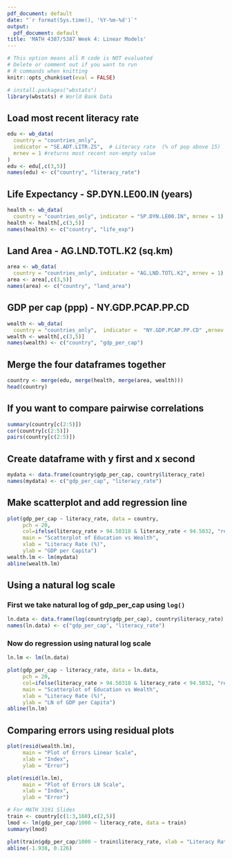 ```yaml
---
pdf_document: default
date: "`r format(Sys.time(), '%Y-%m-%d')`"
output:
  pdf_document: default
title: 'MATH 4387/5387 Week 4: Linear Models'
---
```


```r
# This option means all R code is NOT evaluated
# Delete or comment out if you want to run 
# R commands when knitting
knitr::opts_chunk$set(eval = FALSE)
```


```r
# install.packages("wbstats")
library(wbstats) # World Bank Data
```

## Load most recent literacy rate

```r
edu <- wb_data(
  country = "countries_only",
  indicator = "SE.ADT.LITR.ZS",  # Literacy rate  (% of pop above 15)
  mrnev = 1 #returns most recent non-empty value
)
edu <- edu[,c(3,5)]
names(edu) <- c("country", "literacy_rate")
```

## Life Expectancy - SP.DYN.LE00.IN (years)

```r
health <- wb_data(
  country = "countries_only", indicator = "SP.DYN.LE00.IN", mrnev = 1)
health <- health[,c(3,5)]
names(health) <- c("country", "life_exp")
```

## Land Area - AG.LND.TOTL.K2 (sq.km)

```r
area <- wb_data(
  country = "countries_only", indicator = "AG.LND.TOTL.K2", mrnev = 1)
area <- area[,c(3,5)]
names(area) <- c("country", "land_area")
```

## GDP per cap (ppp) - NY.GDP.PCAP.PP.CD

```r
wealth <- wb_data(
  country = "countries_only",  indicator =  "NY.GDP.PCAP.PP.CD" ,mrnev = 1)
wealth <- wealth[,c(3,5)]
names(wealth) <- c("country", "gdp_per_cap")
```

## Merge the four dataframes together 

```r
country <- merge(edu, merge(health, merge(area, wealth)))
head(country)
```

## If you want to compare pairwise correlations

```r
summary(country[c(2:5)])
cor(country[c(2:5)])
pairs(country[c(2:5)])
```

## Create dataframe with y first and x second

```r
mydata <- data.frame(country$gdp_per_cap, country$literacy_rate)
names(mydata) <- c("gdp_per_cap", "literacy_rate")
```

## Make scatterplot and add regression line

```r
plot(gdp_per_cap ~ literacy_rate, data = country,
     pch = 20,
     col=ifelse(literacy_rate > 94.50318 & literacy_rate < 94.5032, "red", "sea green"),
     main = "Scatterplot of Education vs Wealth",
     xlab = "Literacy Rate (%)",
     ylab = "GDP per Capita")
wealth.lm <- lm(mydata)
abline(wealth.lm)
```

## Using a natural log scale

### First we take natural log of gdp_per_cap using `log()`

```r
ln.data <- data.frame(log(country$gdp_per_cap), country$literacy_rate)
names(ln.data) <- c("gdp_per_cap", "literacy_rate")
```

### Now do regression using natural log scale

```r
ln.lm <- lm(ln.data)

plot(gdp_per_cap ~ literacy_rate, data = ln.data,
     pch = 20,
     col=ifelse(literacy_rate > 94.50318 & literacy_rate < 94.5032, "red", "sea green"),
     main = "Scatterplot of Education vs Wealth",
     xlab = "Literacy Rate (%)",
     ylab = "LN of GDP per Capita")
abline(ln.lm)
```

## Comparing errors using residual plots

```r
plot(resid(wealth.lm),
     main = "Plot of Errors Linear Scale",
     xlab = "Index",
     ylab = "Error")

plot(resid(ln.lm),
     main = "Plot of Errors LN Scale",
     xlab = "Index",
     ylab = "Error")
```

```r
# For MATH 3191 Slides
train <- country[c(1:3,160),c(2,5)]
lmod <- lm(gdp_per_cap/1000 ~ literacy_rate, data = train)
summary(lmod)
```

```r
plot(train$gdp_per_cap/1000 ~ train$literacy_rate, xlab = "Literacy Rate (%)", ylab = "GDP per Capita", xlim=c(0,100), ylim=c(-2, 14))
abline(-1.938, 0.126)
```

